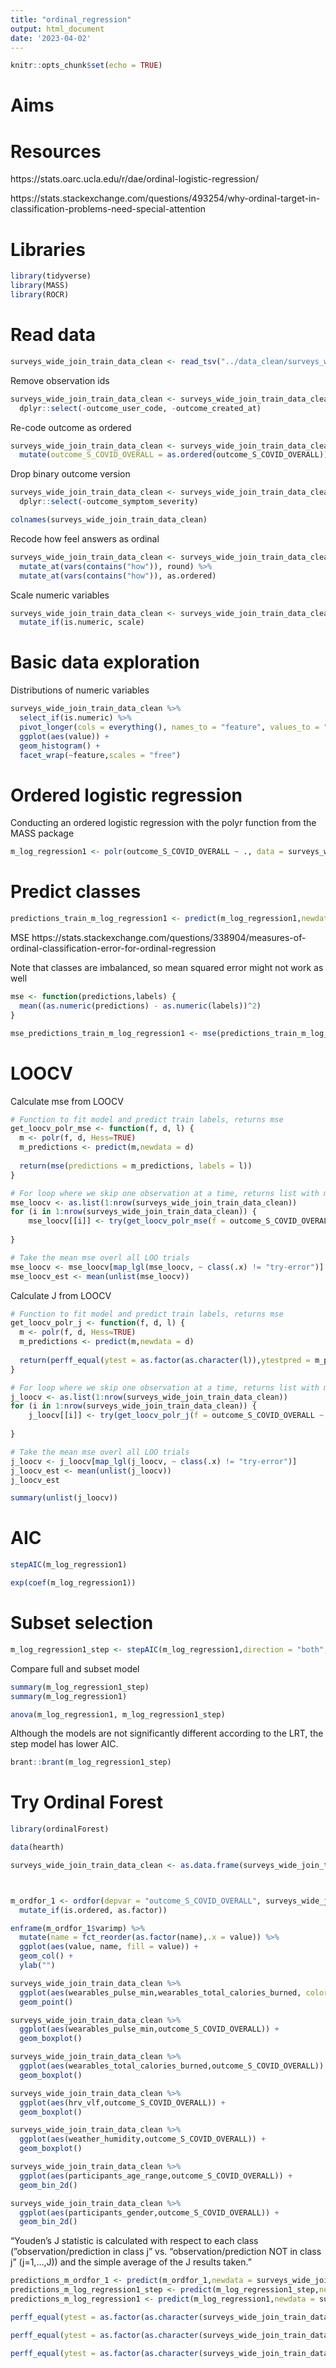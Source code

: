 ```yaml
---
title: "ordinal_regression"
output: html_document
date: '2023-04-02'
---
```


```r
knitr::opts_chunk$set(echo = TRUE)
```

# Aims

# Resources

https://stats.oarc.ucla.edu/r/dae/ordinal-logistic-regression/

https://stats.stackexchange.com/questions/493254/why-ordinal-target-in-classification-problems-need-special-attention

# Libraries
```r
library(tidyverse)
library(MASS)
library(ROCR)
```

# Read data
```r
surveys_wide_join_train_data_clean <- read_tsv("../data_clean/surveys_wide_join_train_data_clean.tsv")
```


Remove observation ids
```r
surveys_wide_join_train_data_clean <- surveys_wide_join_train_data_clean %>%
  dplyr::select(-outcome_user_code, -outcome_created_at)
```

Re-code  outcome as ordered 
```r
surveys_wide_join_train_data_clean <- surveys_wide_join_train_data_clean %>%
  mutate(outcome_S_COVID_OVERALL = as.ordered(outcome_S_COVID_OVERALL))
```

Drop binary outcome version
```r
surveys_wide_join_train_data_clean <- surveys_wide_join_train_data_clean %>%
  dplyr::select(-outcome_symptom_severity)

colnames(surveys_wide_join_train_data_clean)
```

Recode how feel answers as ordinal
```r
surveys_wide_join_train_data_clean <- surveys_wide_join_train_data_clean %>%
  mutate_at(vars(contains("how")), round) %>%
  mutate_at(vars(contains("how")), as.ordered)
```

Scale numeric variables
```r
surveys_wide_join_train_data_clean <- surveys_wide_join_train_data_clean %>%
  mutate_if(is.numeric, scale)
```

# Basic data exploration

Distributions of numeric variables

```r
surveys_wide_join_train_data_clean %>%
  select_if(is.numeric) %>%
  pivot_longer(cols = everything(), names_to = "feature", values_to = "value") %>%
  ggplot(aes(value)) + 
  geom_histogram() +
  facet_wrap(~feature,scales = "free")
```



# Ordered logistic regression

Conducting an ordered logistic regression with the polyr function from the MASS package

```r
m_log_regression1 <- polr(outcome_S_COVID_OVERALL ~ ., data = surveys_wide_join_train_data_clean, Hess=TRUE)
```


# Predict classes

```r
predictions_train_m_log_regression1 <- predict(m_log_regression1,newdata = surveys_wide_join_train_data_clean)
```

MSE
https://stats.stackexchange.com/questions/338904/measures-of-ordinal-classification-error-for-ordinal-regression

Note that classes are imbalanced, so mean squared error might not work as well

```r
mse <- function(predictions,labels) {
  mean((as.numeric(predictions) - as.numeric(labels))^2)
}

mse_predictions_train_m_log_regression1 <- mse(predictions_train_m_log_regression1, surveys_wide_join_train_data_clean$outcome_S_COVID_OVERALL)
```


# LOOCV 

Calculate mse from LOOCV

```r
# Function to fit model and predict train labels, returns mse 
get_loocv_polr_mse <- function(f, d, l) {
  m <- polr(f, d, Hess=TRUE)
  m_predictions <- predict(m,newdata = d)
  
  return(mse(predictions = m_predictions, labels = l))
} 

# For loop where we skip one observation at a time, returns list with mse
mse_loocv <- as.list(1:nrow(surveys_wide_join_train_data_clean))
for (i in 1:nrow(surveys_wide_join_train_data_clean)) {
    mse_loocv[[i]] <- try(get_loocv_polr_mse(f = outcome_S_COVID_OVERALL ~ ., d = surveys_wide_join_train_data_clean[-i,], l = surveys_wide_join_train_data_clean$outcome_S_COVID_OVERALL[-i] ))
   
}

# Take the mean mse overl all LOO trials
mse_loocv <- mse_loocv[map_lgl(mse_loocv, ~ class(.x) != "try-error")]
mse_loocv_est <- mean(unlist(mse_loocv))

```


Calculate J from LOOCV

```r
# Function to fit model and predict train labels, returns mse 
get_loocv_polr_j <- function(f, d, l) {
  m <- polr(f, d, Hess=TRUE)
  m_predictions <- predict(m,newdata = d)
  
  return(perff_equal(ytest = as.factor(as.character(l)),ytestpred = m_predictions))
} 

# For loop where we skip one observation at a time, returns list with mse
j_loocv <- as.list(1:nrow(surveys_wide_join_train_data_clean))
for (i in 1:nrow(surveys_wide_join_train_data_clean)) {
    j_loocv[[i]] <- try(get_loocv_polr_j(f = outcome_S_COVID_OVERALL ~ ., d = surveys_wide_join_train_data_clean[-i,], l = surveys_wide_join_train_data_clean$outcome_S_COVID_OVERALL[-i] ))
   
}

# Take the mean mse overl all LOO trials
j_loocv <- j_loocv[map_lgl(j_loocv, ~ class(.x) != "try-error")]
j_loocv_est <- mean(unlist(j_loocv))
j_loocv_est

summary(unlist(j_loocv))
```

# AIC

```r
stepAIC(m_log_regression1)

exp(coef(m_log_regression1))
```


# Subset selection

```r
m_log_regression1_step <- stepAIC(m_log_regression1,direction = "both",score = list(lower = ~1,upper=~.))
```

Compare full and subset model 
```r
summary(m_log_regression1_step)
summary(m_log_regression1)

anova(m_log_regression1, m_log_regression1_step)
```

Although the models are not significantly different according to the LRT, the step model has lower AIC.

```r
brant::brant(m_log_regression1_step)
```




# Try Ordinal Forest

```r
library(ordinalForest)

data(hearth)

surveys_wide_join_train_data_clean <- as.data.frame(surveys_wide_join_train_data_clean)



m_ordfor_1 <- ordfor(depvar = "outcome_S_COVID_OVERALL", surveys_wide_join_train_data_clean %>%
  mutate_if(is.ordered, as.factor))

enframe(m_ordfor_1$varimp) %>%
  mutate(name = fct_reorder(as.factor(name),.x = value)) %>%
  ggplot(aes(value, name, fill = value)) +
  geom_col() +
  ylab("")
```


```r
surveys_wide_join_train_data_clean %>%
  ggplot(aes(wearables_pulse_min,wearables_total_calories_burned, color = outcome_S_COVID_OVERALL)) +
  geom_point() 
```


```r
surveys_wide_join_train_data_clean %>%
  ggplot(aes(wearables_pulse_min,outcome_S_COVID_OVERALL)) +
  geom_boxplot()

surveys_wide_join_train_data_clean %>%
  ggplot(aes(wearables_total_calories_burned,outcome_S_COVID_OVERALL)) +
  geom_boxplot()

surveys_wide_join_train_data_clean %>%
  ggplot(aes(hrv_vlf,outcome_S_COVID_OVERALL)) +
  geom_boxplot()

surveys_wide_join_train_data_clean %>%
  ggplot(aes(weather_humidity,outcome_S_COVID_OVERALL)) +
  geom_boxplot()

surveys_wide_join_train_data_clean %>%
  ggplot(aes(participants_age_range,outcome_S_COVID_OVERALL)) +
  geom_bin_2d()

surveys_wide_join_train_data_clean %>%
  ggplot(aes(participants_gender,outcome_S_COVID_OVERALL)) +
  geom_bin_2d()
```


"Youden’s J statistic is calculated with respect to each
class ("observation/prediction in class j" vs. "observation/prediction NOT in class j" (j=1,...,J)) and
the simple average of the J results taken."

```r

predictions_m_ordfor_1 <- predict(m_ordfor_1,newdata = surveys_wide_join_train_data_clean)
predictions_m_log_regression1_step <- predict(m_log_regression1_step,newdata = surveys_wide_join_train_data_clean)
predictions_m_log_regression1 <- predict(m_log_regression1,newdata = surveys_wide_join_train_data_clean)

perff_equal(ytest = as.factor(as.character(surveys_wide_join_train_data_clean$outcome_S_COVID_OVERALL)),ytestpred = predictions_m_ordfor_1$ypred)

perff_equal(ytest = as.factor(as.character(surveys_wide_join_train_data_clean$outcome_S_COVID_OVERALL)),ytestpred = predictions_m_log_regression1_step)

perff_equal(ytest = as.factor(as.character(surveys_wide_join_train_data_clean$outcome_S_COVID_OVERALL)),ytestpred = predictions_m_log_regression1)


```







